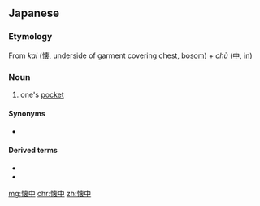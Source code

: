 ==Japanese==
{{ja-kanjitab|かい|ちゅう|yomi=o}}

===Etymology===
From ''kai'' ([[懐]], underside of garment covering chest, [[bosom]]) + ''chū'' ([[中]], [[in]])

===Noun===
{{ja-noun|かいちゅう|kyu=懷中}}

# one's [[pocket]]

====Synonyms====
* {{ja-r|ポケット}}

====Derived terms====
* {{ja-r|懐中電灯|かいちゅうでんとう}}
* {{ja-r|懐中時計|かいちゅうとけい}}

[[mg:懐中]]
[[chr:懐中]]
[[zh:懐中]]